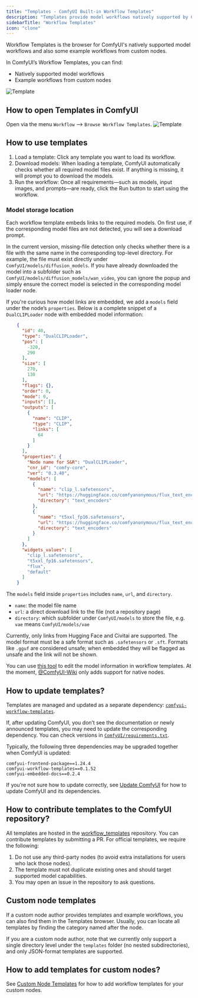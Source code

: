 ```yaml
---
title: "Templates - ComfyUI Built-in Workflow Templates"
description: "Templates provide model workflows natively supported by ComfyUI and example workflows from custom nodes. You can find and use workflows for currently supported models here."
sidebarTitle: "Workflow Templates"
icon: "clone"
---
```


Workflow Templates is the browser for ComfyUI's natively supported model workflows and also some example workflows from custom nodes.

In ComfyUI’s Workflow Templates, you can find:

- Natively supported model workflows
- Example workflows from custom nodes

![Template](/images/interface/features/template/template-dialog.jpg)

## How to open Templates in ComfyUI

Open via the menu `Workflow` --> `Browse Workflow Templates`.
![Template](/images/interface/features/template/template.jpg)

## How to use templates

1. Load a template: Click any template you want to load its workflow.
2. Download models: When loading a template, ComfyUI automatically checks whether all required model files exist. If anything is missing, it will prompt you to download the models.
3. Run the workflow: Once all requirements—such as models, input images, and prompts—are ready, click the Run button to start using the workflow.

### Model storage location

Each workflow template embeds links to the required models. On first use, if the corresponding model files are not detected, you will see a download prompt.

In the current version, missing-file detection only checks whether there is a file with the same name in the corresponding top-level directory. For example, the file must exist directly under `ComfyUI/models/diffusion_models`.
If you have already downloaded the model into a subfolder such as `ComfyUI/models/diffusion_models/wan_video`, you can ignore the popup and simply ensure the correct model is selected in the corresponding model loader node.

If you're curious how model links are embedded, we add a `models` field under the node’s `properties`. Below is a complete snippet of a `DualCLIPLoader` node with embedded model information:
```json
    {
      "id": 40,
      "type": "DualCLIPLoader",
      "pos": [
        -320,
        290
      ],
      "size": [
        270,
        130
      ],
      "flags": {},
      "order": 0,
      "mode": 0,
      "inputs": [],
      "outputs": [
        {
          "name": "CLIP",
          "type": "CLIP",
          "links": [
            64
          ]
        }
      ],
      "properties": {
        "Node name for S&R": "DualCLIPLoader",
        "cnr_id": "comfy-core",
        "ver": "0.3.40",
        "models": [
          {
            "name": "clip_l.safetensors",
            "url": "https://huggingface.co/comfyanonymous/flux_text_encoders/resolve/main/clip_l.safetensors",
            "directory": "text_encoders"
          },
          {
            "name": "t5xxl_fp16.safetensors",
            "url": "https://huggingface.co/comfyanonymous/flux_text_encoders/resolve/main/t5xxl_fp16.safetensors",
            "directory": "text_encoders"
          }
        ]
      },
      "widgets_values": [
        "clip_l.safetensors",
        "t5xxl_fp16.safetensors",
        "flux",
        "default"
      ]
    }
```

The `models` field inside `properties` includes `name`, `url`, and `directory`.

- `name`: the model file name
- `url`: a direct download link to the file (not a repository page)
- `directory`: which subfolder under `ComfyUI/models` to store the file, e.g. `vae` means `ComfyUI/models/vae`

Currently, only links from Hugging Face and Civitai are supported. The model format must be a safe format such as `.safetensors` or `.sft`. Formats like `.gguf` are considered unsafe; when embedded they will be flagged as unsafe and the link will not be shown.

You can use [this tool](https://comfyui-wiki.github.io/ComfyUI-Workflow-JSON-Editor/) to edit the model information in workflow templates. At the moment, [@ComfyUI-Wiki](https://github.com/ComfyUI-Wiki) only adds support for native nodes.

## How to update templates?

Templates are managed and updated as a separate dependency: [`comfyui-workflow-templates`](https://pypi.org/project/comfyui-workflow-templates/).

If, after updating ComfyUI, you don’t see the documentation or newly announced templates, you may need to update the corresponding dependency. You can check versions in [`ComfyUI/requirements.txt`](https://github.com/comfyanonymous/ComfyUI/blob/master/requirements.txt).

Typically, the following three dependencies may be upgraded together when ComfyUI is updated:

```
comfyui-frontend-package==1.24.4
comfyui-workflow-templates==0.1.52
comfyui-embedded-docs==0.2.4
```

If you’re not sure how to update correctly, see [Update ComfyUI](/installation/update_comfyui) for how to update ComfyUI and its dependencies.

## How to contribute templates to the ComfyUI repository?

All templates are hosted in the [workflow_templates](https://github.com/Comfy-Org/workflow_templates/) repository. You can contribute templates by submitting a PR. For official templates, we require the following:

1. Do not use any third-party nodes (to avoid extra installations for users who lack those nodes).
2. The template must not duplicate existing ones and should target supported model capabilities.
3. You may open an issue in the repository to ask questions.

## Custom node templates

If a custom node author provides templates and example workflows, you can also find them in the Templates browser. Usually, you can locate all templates by finding the category named after the node.

If you are a custom node author, note that we currently only support a single directory level under the `templates` folder (no nested subdirectories), and only JSON-format templates are supported.

## How to add templates for custom nodes?

See [Custom Node Templates](/custom-nodes/workflow_templates) for how to add workflow templates for your custom nodes.